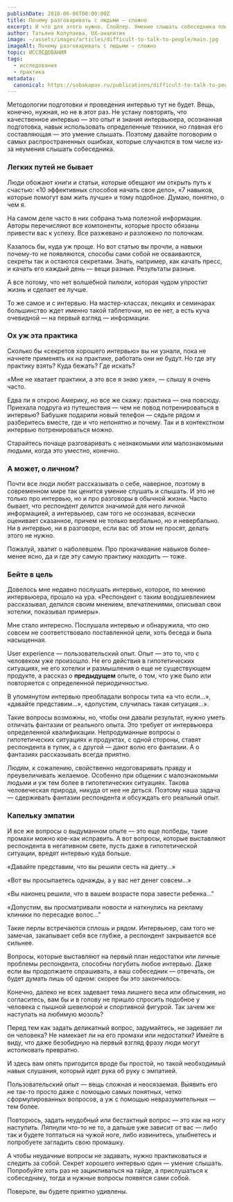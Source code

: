 ```yaml
---
publishDate: 2018-06-06T00:00:00Z
title: Почему разговаривать с людьми — сложно
excerpt: И что для этого нужно. Спойлер. Умение слышать собеседника плюс немного эмпатии.
author: Татьяна Колупаева, UX-аналитик
image: ~/assets/images/articles/difficult-to-talk-to-people/main.jpg
imageAlt: Почему разговаривать с людьми — сложно
topic: ИССЛЕДОВАНИЯ
tags:
  - исследования
  - практика
metadata:
  canonical: https://sobakapav.ru/publications/difficult-to-talk-to-people
---
```



Методологии подготовки и проведения интервью тут не будет. Вещь, конечно, нужная, но не в этот раз. Не устану повторять, что качественное интервью — это опыт и знания интервьюера, осознанная подготовка, навык использовать определенные техники, но главная его составляющая — это умение слышать. Поэтому давайте поговорим о самых распространенных ошибках, которые случаются в том числе из-за неумения слышать собеседника.

### Легких путей не бывает

Люди обожают книги и статьи, которые обещают им открыть путь к счастью: «10 эффективных способов начать свое дело», «7 навыков, которые помогут вам жить лучше» и тому подобное. Думаю, понятно, о чем я.

На самом деле часто в них собрана тьма полезной информации. Авторы перечисляют все компоненты, которые просто обязаны привести вас к успеху. Все разжевано и разложено по полочкам.

Казалось бы, куда уж проще. Но вот статью вы прочли, а навыки почему-то не появляются, способы сами собой не осваиваются, секреты так и остаются секретами. Знать, например, как качать пресс, и качать его каждый день — вещи разные. Результаты разные.

А все потому, что нет волшебной пилюли, которая чудом упростит жизнь и сделает ее лучше.

То же самое и с интервью. На мастер-классах, лекциях и семинарах большинство ждет именно такой таблеточки, но ее нет, а есть куча очевидной — на первый взгляд — информации.

### Ох уж эта практика

Сколько бы «секретов хорошего интервью» вы ни узнали, пока не начнете применять их на практике, работать они не будут. Но где эту практику взять? Куда бежать? Где искать?

«Мне не хватает практики, а это все я знаю уже», — слышу я очень часто.

Едва ли я открою Америку, но все же скажу: практика — она повсюду. Приехала подруга из путешествия — чем не повод потренироваться в интервью? Бабушке подарили новый телефон — сядьте рядом и разберитесь вместе, где и что непонятно и почему. Так и в контекстном интервью потренироваться можно.

Старайтесь почаще разговаривать с незнакомыми или малознакомыми людьми, когда это уместно, конечно.

### А может, о личном?

Почти все люди любят рассказывать о себе, наверное, поэтому в современном мире так ценится умение слушать и слышать. И это не только про интервью, но и про разговоры в обычной жизни. Часто бывает, что респондент делится значимой для него личной информацией, а интервьюер, сам того не осознавая, всячески оценивает сказанное, причем не только вербально, но и невербально. Ни в интервью, ни в разговоре, если вас об этом не просят, делать этого не нужно.

Пожалуй, хватит о наболевшем. Про прокачивание навыков более-менее ясно, да и где эту самую практику находить — тоже.

### Бейте в цель

Довелось мне недавно послушать интервью, которое, по мнению интервьюера, прошло на ура. «Респондент с таким воодушевлением рассказывал, делился своим мнением, впечатлениями, описывал свои хотелки, показывал примеры».

Мне стало интересно. Послушала интервью и обнаружила, что оно совсем не соответствовало поставленной цели, хоть беседа и была насыщенная.

User experience — пользовательский опыт. Опыт — это то, что с человеком уже произошло. Не его действия в гипотетических ситуациях, не его хотелки и размышления о еще не существующем продукте, а рассказ о **предыдущем** опыте, о том, что уже было или повторяется с определенной периодичностью.

В упомянутом интервью преобладали вопросы типа «а что если…», «давайте представим…», «допустим, случилась такая ситуация…».

Такие вопросы возможны, но, чтобы они давали результат, нужно уметь отличать фантазии от реального опыта. Это требует от интервьюера определенной квалификации. Непродуманные вопросы о гипотетических ситуациях и продуктах, с одной стороны, ставят респондента в тупик, а с другой — дают волю его фантазии. А о фантазиях рассказывать всегда приятно.

Людям, к сожалению, свойственно недоговаривать правду и преувеличивать желаемое. Особенно при общении с малознакомыми людьми и уж тем более в гипотетических ситуациях. Такова человеческая природа, никуда от нее не деться. Поэтому наша задача — сдерживать фантазии респондента и обсуждать его реальный опыт.

### Капельку эмпатии

И все же вопросы о выдуманном опыте — это еще полбеды, такие промахи можно кое-как исправить. А вот вопросы, которые выставляют респондента в негативном свете, пусть даже в гипотетической ситуации, вредят интервью куда больше.

«Давайте представим, что вы решили сесть на диету…»

«Вот вы просыпаетесь однажды, а у вас нет денег совсем…»

«Вы наконец решили, что в вашем возрасте пора завести ребенка…"

«Допустим, вы просматривали новости и наткнулись на рекламу клиники по пересадке волос…"

Такие перлы встречаются сплошь и рядом. Интервьюер, сам того не замечая, закапывает себя все глубже, а респондент закрывается все сильнее.

Вопросы, которые выставляют на первый план недостатки или личные проблемы респондента, способны погубить любое интервью. Даже если вы продолжаете спрашивать, а ваш собеседник — отвечать, он будет думать лишь об одном: скорее бы это закончилось.

Конечно, далеко не всех задевает тема лишнего веса или облысения, но согласитесь, вам бы и в голову не пришло спросить подобное у человека с пышной шевелюрой и спортивной фигурой. Так зачем же наступать на любимую мозоль?

Перед тем как задать деликатный вопрос, задумайтесь, не задевает ли он человека? Не намекает ли на его промахи или недостатки? Имейте в виду, что даже безобидную на первый взгляд фразу люди могут истолковать превратно.

И здесь вам опять пригодится вроде бы простой, но такой необходимый навык слушания, который идет рука об руку с эмпатией.

Пользовательский опыт — вещь сложная и неосязаемая. Выявить его не так-то просто даже с помощью самых понятных, четко сформулированных вопросов, а уж с помощью невразумительных — тем более.

Повторюсь, задать неудобный или бестактный вопрос — это как на ногу наступить. Ляпнули что-то не то, а дальше уже зависит от вас — либо так и будете топтаться на чужой ноге, либо извинитесь, улыбнетесь и попробуете загладить свою промашку.

А чтобы неудачные вопросы не задавать, нужно практиковаться и следить за собой. Секрет хорошего интервью один — умение слышать. Попробуйте хоть раз не зацикливаться на гайде, а прислушаться к собеседнику, тогда и нужные вопросы появятся сами собой.

Поверьте, вы будете приятно удивлены.

